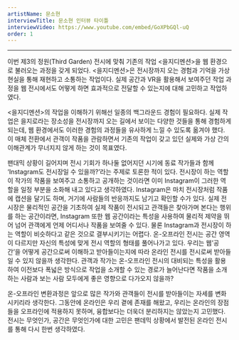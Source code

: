 ```yaml
---
artistName: 문소현
interviewTitle: 문소현 인터뷰 타이틀
interviewVideo: https://www.youtube.com/embed/GoXPbGQl-uQ
order: 1
---
```


<InterviewBody artistName={artistName} interviewTitle={interviewTitle} video={interviewVideo} />

---
이번 제3의 정원(Third Garden) 전시에 맞춰 기존의 작업 <을지디멘션>을 웹 환경으로 불러오는 과정을 갖게 되었다. <을지디멘션>은 전시장까지 오는 경험과 기억을 가상현실을 통해 재현하고 소통하는 작업이다. 실제 공간과 VR을 활용해서 보여주던 작업 과정을 웹 전시에서도 어떻게 하면 효과적으로 전달할 수 있는지에 대해 고민하고 작업하였다.

<을지디멘션>의 작업을 이해하기 위해선 일종의 백그라운드 경험이 필요하다. 실제 작업은 을지로라는 장소성을 전시장까지 오는 길에서 보이는 다양한 것들을 통해 경험하게 되는데, 웹 환경에서도 이러한 경험의 과정들을 유사하게 느낄 수 있도록 옮겨야 했다. 이 매체 전환에서 관객이 작품을 관람하면서 기존의 작업이 갖고 있던 실제와 가상 간의 이해관계가 무너지지 않게 하는 것이 목표였다.

팬대믹 상황이 길어지며 전시 기회가 하나둘 없어지던 시기에 동료 작가들과 함께 ‘Instagram도 전시장일 수 있을까?’라는 주제로 토론한 적이 있다. 전시장이 하는 역할이 작가의 작품을 보여주고 소통하고 공개하는 것이라면 이미 Instagram이 그러한 역할을 일정 부분을 소화해 내고 있다고 생각하였다. Instagram은 마치 전시장처럼 작품에 캡션을 달기도 하며, 거기에 사람들의 반응까지도 남기고 확인할 수가 있다. 실제 전시장은 물리적인 공간을 기초하여 실제 작품이 전시되고 관객들은 찾아가며 본다는 행위를 하는 공간이라면, Instagram 또한 웹 공간이라는 특성을 사용하여 물리적 제약을 뛰어 넘어 관객에게 언제 어디서나 작품을 보여줄 수 있다. 물론 Instagram과 전시장이 하는 역할이 비슷하다고 같은 것으로 결부시키기는 어렵다. 온-오프라인 전시는 공간 영역이 다르지만 자신의 특성에 맞게 전시 역할의 형태를 풀어나가고 있다. 우리는 웹’공간’을 어떻게 공간으로써 이해하고 받아들이는지에 따라 온라인 전시를 전시로써 받아들일 수 있지 않을까 생각한다. 관객과 작가는 온-오프라인 전시의 대비되는 특성을 활용하여 이전보다 폭넓은 방식으로 작업을 소개할 수 있는 경로가 늘어난다면 작품을 소개하는 사람과 보는 사람 모두에게 좋은 영향으로 다가오지 않을까?

온-오프라인 변환과정은 앞으로 많은 작가와 관객들이 전시를 받아들이는 자세를 변화시키리라 생각한다. 그동안에 온라인은 우리 곁에 존재를 해왔고, 우리는 온라인의 장점들을 오프라인에 적용하지 못하며, 융합보다는 더욱더 분리하지는 않았는지 고민했다. 전시는 무엇인가, 공간은 무엇인가에 대한 고민은 팬데믹 상황에서 발전된 온라인 전시를 통해 다시 한번 생각하였다.
